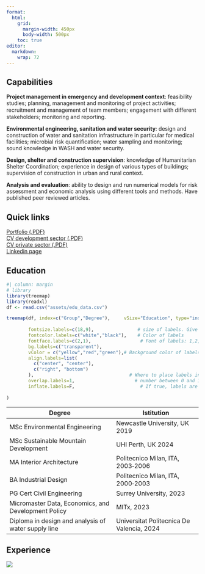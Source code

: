 ```yaml
---
format:
  html:
    grid:
      margin-width: 450px
      body-width: 500px
    toc: true
editor: 
  markdown: 
    wrap: 72
---
```


## Capabilities {.unnumbered}

**Project management in emergency and development context**: feasibility
studies; planning, management and monitoring of project activities;
recruitment and management of team members; engagement with diﬀerent
stakeholders; monitoring and reporting.

**Environmental engineering, sanitation and water security**: design and
construction of water and sanitation infrastructure in particular for
medical facilities; microbial risk quantification; water sampling and
monitoring; sound knowledge in WASH and water security.

**Design, shelter and construction supervision**: knowledge of
Humanitarian Shelter Coordination; experience in design of various types
of buildings; supervision of construction in urban and rural context.

**Analysis and evaluation**: ability to design and run numerical models
for risk assessment and economic analysis using different tools and
methods. Have published peer reviewed articles.

## Quick links

[Portfolio (.PDF)](img/portfolio.pdf)\
[CV development sector (.PDF)](img/cv_dev.pdf)\
[CV private sector (.PDF)](img/cv_private.pdf)\
[Linkedin page](https://www.linkedin.com/in/giacomobutte/)

## Education
```r
#| column: margin
# library
library(treemap)
library(readxl)
df <- read.csv("assets/edu_data.csv")

treemap(df, index=c("Group","Degree"),     vSize="Education", type="index",
        
        fontsize.labels=c(18,9),                # size of labels. Give the size per level of aggregation: size for group, size for subgroup, sub-subgroups...
        fontcolor.labels=c("white","black"),    # Color of labels
        fontface.labels=c(2,1),                  # Font of labels: 1,2,3,4 for normal, bold, italic, bold-italic...
        bg.labels=c("transparent"), 
        vColor = c("yellow","red","green"),# Background color of labels
        align.labels=list(
          c("center", "center"), 
          c("right", "bottom")
        ),                                   # Where to place labels in the rectangle?
        overlap.labels=1,                      # number between 0 and 1 that determines the tolerance of the overlap between labels. 0 means that labels of lower levels are not printed if higher level labels overlap, 1  means that labels are always printed. In-between values, for instance the default value .5, means that lower level labels are printed if other labels do not overlap with more than .5  times their area size.
        inflate.labels=F,                        # If true, labels are bigger when rectangle is bigger.
        
)
```

| Degree                                              | Istitution                                |
|-----------------------------------------------------|-------------------------------------------|
| MSc Environmental Engineering                       |  Newcastle University, UK 2019            |
| MSc Sustainable Mountain Development                | UHI Perth, UK 2024                        |
| MA Interior Architecture                            |  Politecnico Milan, ITA, 2003‑2006        |
| BA Industrial Design                                |  Politecnico Milan, ITA, 2000‑2003        |
| PG Cert Civil Engineering                           |  Surrey University, 2023                  |
| Micromaster Data, Economics, and Development Policy | MITx, 2023                                |
| Diploma in design and analysis of water supply line | Universitat Politecnica De Valencia, 2024 |



## Experience

![](img/graph.png)
